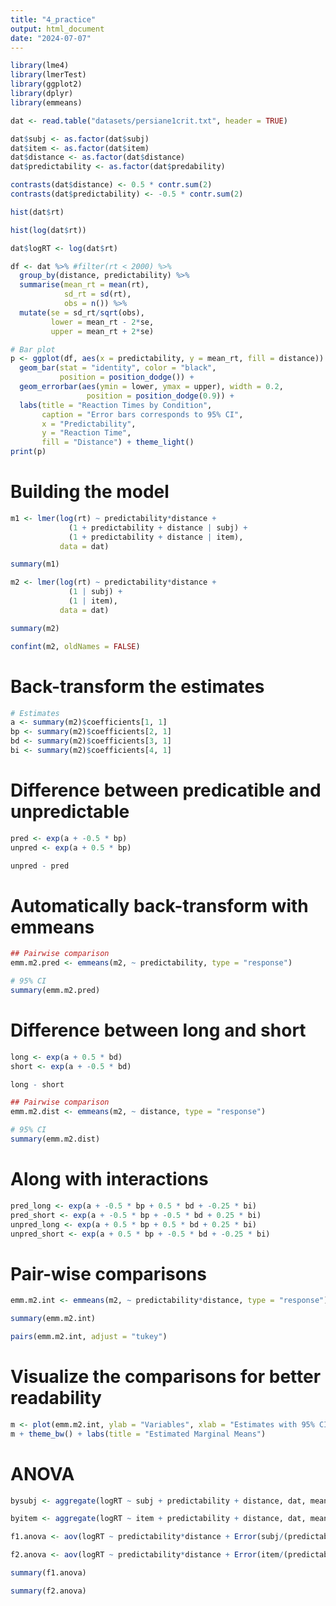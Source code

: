 ```yaml
---
title: "4_practice"
output: html_document
date: "2024-07-07"
---
```


```r
library(lme4)
library(lmerTest)
library(ggplot2)
library(dplyr)
library(emmeans)
```

```r
dat <- read.table("datasets/persiane1crit.txt", header = TRUE)
```

```r
dat$subj <- as.factor(dat$subj)
dat$item <- as.factor(dat$item)
dat$distance <- as.factor(dat$distance)
dat$predictability <- as.factor(dat$predability)
```

```r
contrasts(dat$distance) <- 0.5 * contr.sum(2)
contrasts(dat$predictability) <- -0.5 * contr.sum(2)
```

```r
hist(dat$rt)
```

```r
hist(log(dat$rt))
```

```r
dat$logRT <- log(dat$rt)
```

```r
df <- dat %>% #filter(rt < 2000) %>% 
  group_by(distance, predictability) %>% 
  summarise(mean_rt = mean(rt),
            sd_rt = sd(rt),
            obs = n()) %>% 
  mutate(se = sd_rt/sqrt(obs),
         lower = mean_rt - 2*se,
         upper = mean_rt + 2*se)
```


```r
# Bar plot
p <- ggplot(df, aes(x = predictability, y = mean_rt, fill = distance)) + 
  geom_bar(stat = "identity", color = "black", 
           position = position_dodge()) +
  geom_errorbar(aes(ymin = lower, ymax = upper), width = 0.2,
                 position = position_dodge(0.9)) +
  labs(title = "Reaction Times by Condition",
       caption = "Error bars corresponds to 95% CI",
       x = "Predictability",
       y = "Reaction Time",
       fill = "Distance") + theme_light()
print(p)
```

# Building the model

```r
m1 <- lmer(log(rt) ~ predictability*distance +
             (1 + predictability + distance | subj) +
             (1 + predictability + distance | item),
           data = dat)

summary(m1)
```

```r
m2 <- lmer(log(rt) ~ predictability*distance +
             (1 | subj) +
             (1 | item),
           data = dat)

summary(m2)
```

```r
confint(m2, oldNames = FALSE)
```

# Back-transform the estimates

```r
# Estimates
a <- summary(m2)$coefficients[1, 1]
bp <- summary(m2)$coefficients[2, 1]
bd <- summary(m2)$coefficients[3, 1]
bi <- summary(m2)$coefficients[4, 1]
```

# Difference between predicatible and unpredictable

```r
pred <- exp(a + -0.5 * bp)
unpred <- exp(a + 0.5 * bp)

unpred - pred
```

# Automatically back-transform with emmeans

```r
## Pairwise comparison
emm.m2.pred <- emmeans(m2, ~ predictability, type = "response")

# 95% CI
summary(emm.m2.pred)
```

# Difference between long and short

```r
long <- exp(a + 0.5 * bd)
short <- exp(a + -0.5 * bd)

long - short
```

```r
## Pairwise comparison
emm.m2.dist <- emmeans(m2, ~ distance, type = "response")

# 95% CI
summary(emm.m2.dist)
```

# Along with interactions

```r
pred_long <- exp(a + -0.5 * bp + 0.5 * bd + -0.25 * bi)
pred_short <- exp(a + -0.5 * bp + -0.5 * bd + 0.25 * bi)
unpred_long <- exp(a + 0.5 * bp + 0.5 * bd + 0.25 * bi)
unpred_short <- exp(a + 0.5 * bp + -0.5 * bd + -0.25 * bi)
```

# Pair-wise comparisons

```r
emm.m2.int <- emmeans(m2, ~ predictability*distance, type = "response")

summary(emm.m2.int)

pairs(emm.m2.int, adjust = "tukey")
```

# Visualize the comparisons for better readability

```r
m <- plot(emm.m2.int, ylab = "Variables", xlab = "Estimates with 95% CI")
m + theme_bw() + labs(title = "Estimated Marginal Means")
```


# ANOVA

```r
bysubj <- aggregate(logRT ~ subj + predictability + distance, dat, mean)

byitem <- aggregate(logRT ~ item + predictability + distance, dat, mean)
```


```r
f1.anova <- aov(logRT ~ predictability*distance + Error(subj/(predictability*distance)), data = bysubj)

f2.anova <- aov(logRT ~ predictability*distance + Error(item/(predictability*distance)), data = byitem)
```

```r
summary(f1.anova)
```

```r
summary(f2.anova)
```













